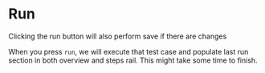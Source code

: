 # Run

<Tip>Clicking the run button will also perform save if there are changes</Tip>

When you press `run`, we will execute that test case and populate last run section in both overview and steps rail.
This might take some time to finish.
